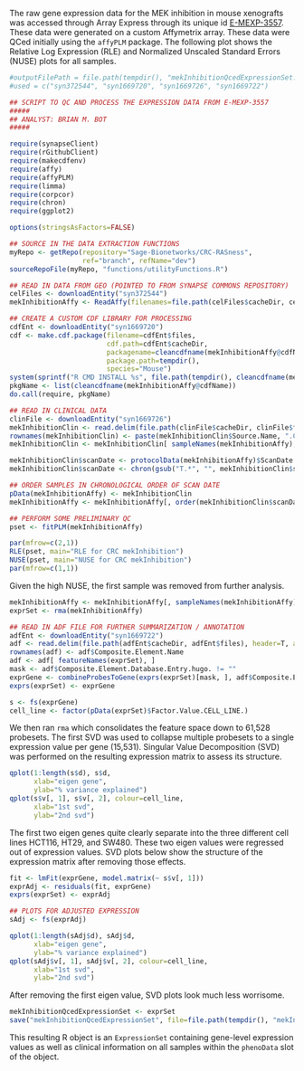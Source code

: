 The raw gene expression data for the MEK inhibition in mouse xenografts was accessed through Array Express through its unique id [E-MEXP-3557](http://www.ebi.ac.uk/arrayexpress/experiments/E-MEXP-3557). These data were generated on a custom Affymetrix array. These data were QCed initially using the `affyPLM` package. The following plot shows the Relative Log Expression (RLE) and Normalized Unscaled Standard Errors (NUSE) plots for all samples.

```r
#outputFilePath = file.path(tempdir(), "mekInhibitionQcedExpressionSet.rbin")
#used = c("syn372544", "syn1669720", "syn1669726", "syn1669722")

## SCRIPT TO QC AND PROCESS THE EXPRESSION DATA FROM E-MEXP-3557
#####
## ANALYST: BRIAN M. BOT
#####

require(synapseClient)
require(rGithubClient)
require(makecdfenv)
require(affy)
require(affyPLM)
require(limma)
require(corpcor)
require(chron)
require(ggplot2)

options(stringsAsFactors=FALSE)

## SOURCE IN THE DATA EXTRACTION FUNCTIONS
myRepo <- getRepo(repository="Sage-Bionetworks/CRC-RASness",
                  ref="branch", refName="dev")
sourceRepoFile(myRepo, "functions/utilityFunctions.R")

## READ IN DATA FROM GEO (POINTED TO FROM SYNAPSE COMMONS REPOSITORY)
celFiles <- downloadEntity("syn372544")
mekInhibitionAffy <- ReadAffy(filenames=file.path(celFiles$cacheDir, celFiles$files))

## CREATE A CUSTOM CDF LIBRARY FOR PROCESSING
cdfEnt <- downloadEntity("syn1669720")
cdf <- make.cdf.package(filename=cdfEnt$files,
                        cdf.path=cdfEnt$cacheDir,
                        packagename=cleancdfname(mekInhibitionAffy@cdfName),
                        package.path=tempdir(),
                        species="Mouse")
system(sprintf("R CMD INSTALL %s", file.path(tempdir(), cleancdfname(mekInhibitionAffy@cdfName))))
pkgName <- list(cleancdfname(mekInhibitionAffy@cdfName))
do.call(require, pkgName)

## READ IN CLINICAL DATA
clinFile <- downloadEntity("syn1669726")
mekInhibitionClin <- read.delim(file.path(clinFile$cacheDir, clinFile$files), as.is=T)
rownames(mekInhibitionClin) <- paste(mekInhibitionClin$Source.Name, ".CEL", sep="")
mekInhibitionClin <- mekInhibitionClin[ sampleNames(mekInhibitionAffy), ]

mekInhibitionClin$scanDate <- protocolData(mekInhibitionAffy)$ScanDate
mekInhibitionClin$scanDate <- chron(gsub("T.*", "", mekInhibitionClin$scanDate), format=c(dates="y-m-d"))

## ORDER SAMPLES IN CHRONOLOGICAL ORDER OF SCAN DATE
pData(mekInhibitionAffy) <- mekInhibitionClin
mekInhibitionAffy <- mekInhibitionAffy[, order(mekInhibitionClin$scanDate)]

## PERFORM SOME PRELIMINARY QC
pset <- fitPLM(mekInhibitionAffy)
```

```r
par(mfrow=c(2,1))
RLE(pset, main="RLE for CRC mekInhibition")
NUSE(pset, main="NUSE for CRC mekInhibition")
par(mfrow=c(1,1))
```

Given the high NUSE, the first sample was removed from further analysis.

```r
mekInhibitionAffy <- mekInhibitionAffy[, sampleNames(mekInhibitionAffy)[-1] ]
exprSet <- rma(mekInhibitionAffy)

## READ IN ADF FILE FOR FURTHER SUMMARIZATION / ANNOTATION
adfEnt <- downloadEntity("syn1669722")
adf <- read.delim(file.path(adfEnt$cacheDir, adfEnt$files), header=T, as.is=T, skip=10, quote="", comment.char="")
rownames(adf) <- adf$Composite.Element.Name
adf <- adf[ featureNames(exprSet), ]
mask <- adf$Composite.Element.Database.Entry.hugo. != ""
exprGene <- combineProbesToGene(exprs(exprSet)[mask, ], adf$Composite.Element.Database.Entry.hugo.[mask])
exprs(exprSet) <- exprGene

s <- fs(exprGene)
cell_line <- factor(pData(exprSet)$Factor.Value.CELL_LINE.)
```

We then ran `rma` which consolidates the feature space down to 61,528 probesets. The first SVD was used to collapse multiple probesets to a single expression value per gene (15,531). Singular Value Decomposition (SVD) was performed on the resulting expression matrix to assess its structure.

```r
qplot(1:length(s$d), s$d,
      xlab="eigen gene",
      ylab="% variance explained")
qplot(s$v[, 1], s$v[, 2], colour=cell_line,
      xlab="1st svd",
      ylab="2nd svd")
```

The first two eigen genes quite clearly separate into the three different cell lines HCT116, HT29, and SW480. These two eigen values were regressed out of expression values. SVD plots below show the structure of the expression matrix after removing those effects.

```r
fit <- lmFit(exprGene, model.matrix(~ s$v[, 1]))
exprAdj <- residuals(fit, exprGene)
exprs(exprSet) <- exprAdj

## PLOTS FOR ADJUSTED EXPRESSION
sAdj <- fs(exprAdj)
```

```r
qplot(1:length(sAdj$d), sAdj$d,
      xlab="eigen gene",
      ylab="% variance explained")
qplot(sAdj$v[, 1], sAdj$v[, 2], colour=cell_line,
      xlab="1st svd",
      ylab="2nd svd")
```

After removing the first eigen value, SVD plots look much less worrisome.

```r
mekInhibitionQcedExpressionSet <- exprSet
save("mekInhibitionQcedExpressionSet", file=file.path(tempdir(), "mekInhibitionQcedExpressionSet.rbin"))
```

This resulting R object is an `ExpressionSet` containing gene-level expression values as well as clinical information on all samples within the `phenoData` slot of the object.
